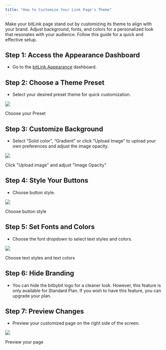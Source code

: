 ```yaml
---
title: "How to Customize Your Link Page's Theme"
---
```


Make your bitLink page stand out by customizing its theme to align with your brand. Adjust background, fonts, and colors for a personalized look that resonates with your audience. Follow this guide for a quick and effective setup.

## **Step 1: Access the Appearance Dashboard**

- Go to the [bitLink Appearance](https://app.bitbybit.studio/bitlink/appearance) dashboard.

## **Step 2: Choose a Theme Preset**

- Select your desired preset theme for quick customization.

![](https://cdn.prod.website-files.com/659655f5b20d395a5c69efcf/67120b2a621b732c71b83404_AD_4nXcoQ8foZL0bFQmccpcYod155fxNH3-1FlAFlKPKBE9dncbeXBamWSnfReyD3iGqlUIwEqipimIwHTvaye3j-Si7GNSmQldOkQa-etPyy5r9vrfQ7-amPHqp1g4DuGC7kc6VssVYr3b6GXLais999tcpzO4.png)

Choose your Preset

## **Step 3: Customize Background**

- Select “Solid color”, “Gradient” or click “Upload Image” to upload your own preferences and adjust the image opacity.

![](https://cdn.prod.website-files.com/659655f5b20d395a5c69efcf/672084c059c3a0c5e2095e7b_AD_4nXfDJvvFLuxivoM79ABbMqcklntWn9aghoitz5ZJkRc8dylOCTfJmr9DaaR-AjQUiUzEuzdiPVDvpcS3eAEmgNrmDHdARbSCSo-G_klsZZe5iXeI6iZ3dUDQ3rVzvS3R53TbqTuQnCv4nOx7RMROjLNJPOHk.png)

Click "Upload image" and adjust "Image Opacity"

##  **Step 4: Style Your Buttons**

- Choose button style.

![](https://cdn.prod.website-files.com/659655f5b20d395a5c69efcf/67120b2a884bcc699b649ceb_AD_4nXc56D_WxWVwyJcWAGEINk7vCbEomkR6osfF0p1I2nyFVvv-BrX2JhkiQoyAPUw7mNqqQpX8tXJ-sA1bGGieV8uKk8k2S75bnu0VKjh_g_5K0BGOmE-YToYFQWoc1tBUjNaIjegm5O2E1Tt0Tr1dRFsUeDU.png)

Choose button style

## **Step 5: Set Fonts and Colors**

- Choose the font dropdown to select text styles and colors.

![](https://cdn.prod.website-files.com/659655f5b20d395a5c69efcf/67120b2a98520d4adef3b491_AD_4nXdo6W5O4imW04KvJ09BsJlAVoFvbLU7mcTGofA0vPWvO1U6q3xMTD-hHEomch84a8RELHPwkLI-DoIRwA0BjueVEcXtWDBShs0ATQs0RZ6arLYFbta41P2OTFBNYEweHzMiZ-AIRol8E-LhkN5PPs5TQmTz.png)

Choose text styles and text colors

## **Step 6: Hide Branding**

- You can hide the bitbybit logo for a cleaner look. However, this feature is only available for Standard Plan. If you wish to have this feature, you can upgrade your plan.

## **Step 7: Preview Changes**

- Preview your customized page on the right side of the screen.

![](https://cdn.prod.website-files.com/659655f5b20d395a5c69efcf/67120b2afacb8c887dbb9c74_AD_4nXdyF4ePFQMEFJbBkAnI4MO4ty7kzWYAmlElWT6_PqYLJoTOSyyFkAhPUqfH52lekLFqjhnGMJjpYVJDIo2n20PZsmWIOhNZljz5DoJRRa99oPoVNIWzw3dBvhYWDMz3_JWR2yT1_OYC13-K73o5w5w1dR03.png)

Preview your page